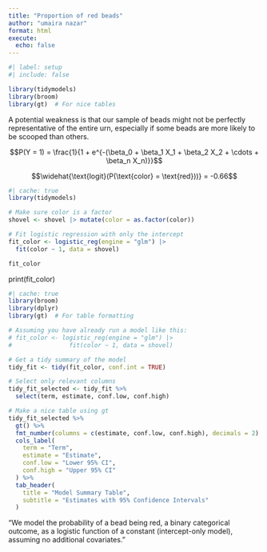 ```yaml
---
title: "Proportion of red beads"
author: "umaira nazar"
format: html
execute: 
  echo: false
---
```


```r
#| label: setup
#| include: false

library(tidymodels)
library(broom)
library(gt)  # For nice tables


```

A potential weakness is that our sample of beads might not be perfectly representative of the entire urn, especially if some beads are more likely to be scooped than others.

$$P(Y = 1) = \frac{1}{1 + e^{-(\beta_0 + \beta_1 X_1 + \beta_2 X_2 + \cdots + \beta_n X_n)}}$$

$$\widehat{\text{logit}(P(\text{color} = \text{red}))} = -0.66$$


```r
#| cache: true
library(tidymodels)

# Make sure color is a factor
shovel <- shovel |> mutate(color = as.factor(color))

# Fit logistic regression with only the intercept
fit_color <- logistic_reg(engine = "glm") |> 
  fit(color ~ 1, data = shovel)

fit_color

```
print(fit_color)

```r
#| cache: true
library(broom)
library(dplyr)
library(gt)  # For table formatting

# Assuming you have already run a model like this:
# fit_color <- logistic_reg(engine = "glm") |> 
#                fit(color ~ 1, data = shovel)

# Get a tidy summary of the model
tidy_fit <- tidy(fit_color, conf.int = TRUE)

# Select only relevant columns
tidy_fit_selected <- tidy_fit %>%
  select(term, estimate, conf.low, conf.high)

# Make a nice table using gt
tidy_fit_selected %>%
  gt() %>%
  fmt_number(columns = c(estimate, conf.low, conf.high), decimals = 2) %>%
  cols_label(
    term = "Term",
    estimate = "Estimate",
    conf.low = "Lower 95% CI",
    conf.high = "Upper 95% CI"
  ) %>%
  tab_header(
    title = "Model Summary Table",
    subtitle = "Estimates with 95% Confidence Intervals"
  )
```
"We model the probability of a bead being red, a binary categorical outcome, as a logistic function of a constant (intercept-only model), assuming no additional covariates."

